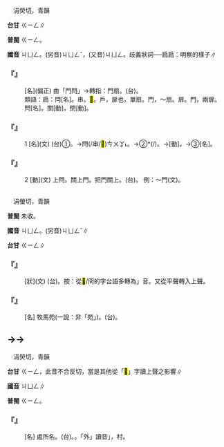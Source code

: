 
=={{ruby|扃|ㄐㄩㄥ}}==

　涓熒切，青韻

'''台甘''' <rt>ㄍㄧㄥ</rt>{{ruby|。|ㄍㄧㄥˋ}}∥

'''普閩''' <rt>ㄍㄧㄥ</rt>。

'''國音''' <rt>ㄐㄩㄥ</rt>。(另音)<rt>ㄐㄩㄥˇ</rt>，(又音)<rt>ㄐㄩㄥ</rt>。歧義狀詞──扃扃：明察的樣子∥

    

==='''『{{ruby|柴|ㄘㄞˊ}}{{ruby|扃|ㄐㄩㄥ}}』'''===
: [名](偏正) 由「門閂」→轉指：門扇。(台){{ruby|柴|ㄘㄚˊ}}{{ruby|門|ㄇㆭˊ}}。
:類語：扃：閂[名]。串。<mark>&#xf9f7e;</mark>。戶，扉也，單扇。門，～扇。扉。門，兩扉。閂[名]。關[動]。閉[動]。
:
    

==='''『{{ruby|扃|ㄐㄩㄥ}}』'''===
:1  [名](文) (台)①{{ruby|門|ㄇㆭˊ}}{{ruby|外|ㆣㄨㄚ˫}}{{ruby|橫|ㄏㄨㆪˊ}}{{ruby|/|ㄏㄨㆮˊ}}{{ruby|木|ㆠㆦㆶ ͘}}。→{{ruby|門|ㄇㆭˊ}}閂(/串/<mark>&#xf9f7e;</mark>)<rt>ㄘㄨㆩ˪</rt>。→②{{ruby|門|ㄇㆭˊ}}{{ruby|<mark>&#xf8fb5;</mark>|ㄎㄧㄢ}}*(/{{ruby|門|ㄇㆭˊ}}{{ruby|環|ㄎㄨㄢˊ}})。→[動]{{ruby|關|ㄍㄨㆪ}}{{ruby|/|ㄍㄨㆮ}}{{ruby|門|ㄇㆭˊ}}。→③[名]{{ruby|門|ㄇㆭˊ}}{{ruby|扇|ㄒㆪ˪}}。
    

==='''『{{ruby|扃|ㄐㄩㄥ}}』'''===
:2  [動](文) 上閂。關上門。把門關上。(台){{ruby|關|ㄍㄨㆪ}}{{ruby|/|ㄍㄨㆮ}}{{ruby|門|ㄇㆭˊ}}。 例：～門(文)。
    

=={{ruby|駉|ㄐㄩㄥ}}==

　涓螢切，青韻

'''普閩''' 未收。

'''國音''' <rt>ㄐㄩㄥ</rt>{{ruby|、|ㄐㄩㄥˇ}}。(另音)<rt>ㄐㄩㄥˇ</rt>∥

'''台甘''' <rt>ㄍㄧㄥ</rt>{{ruby|。|ㄍㄧㄥˋ}}∥

    

==='''『{{ruby|駉|ㄐㄩㄥ}}{{ruby|駉|ㄐㄩㄥ}}』'''===
: [狀](文) (台){{ruby|馬|ㆠㆤˋ}}{{ruby|肥|ㄅㄨㄧˊ}}{{ruby|肥|ㄅㄨㄧˊ}}{{ruby|勇|ㄧㆲˋ}}{{ruby|壯|ㄗㆲ˪}}{{ruby|丌|ㆤ}}{{ruby|款|ㄎㄨㄢˋ}}。按：從<mark>&#xf9eb3;</mark>/冏的字台語多轉為{{ruby|「|ㄍㄧㄥ}}」音。又從平聲轉入上聲。
    

==='''『{{ruby|駉|ㄐㄩㄥ}}』'''===
: [名] 牧馬苑(一說：非「苑」)。(台){{ruby|養|ㄧㄤ˫}}{{ruby|/|ㄧㆲˋ}}{{ruby|馬|ㆠㆤˋ}}{{ruby|場|ㄉㄧㆫˊ}}{{ruby|/|ㄉㄧㆧˊ}}。
    

=={{ruby|<mark>&#xf9eb3;</mark>|ㄐㄩㄥ}}→{{ruby|坰|ㄐㄩㄥ}}→{{ruby|<mark>&#xf9eb6;</mark>|ㄐㄩㄥ}}==

　涓熒切，青韻

'''台甘''' <rt>ㄍㄧㄥ</rt>{{ruby|、|ㄍㄧㄥˋ}}，此音不合反切，當是其他從「<mark>&#xf9eb3;</mark>」字讀上聲之影響∥

'''國音''' <rt>ㄐㄩㄥ</rt>∥

'''普閩''' <rt>ㄍㄧㄥ</rt>。

    

==='''『{{ruby|坰|ㄐㄩㄥ}}』'''===
: [名] 處所名。(台){{ruby|野|ㄧㄚˋ}}{{ruby|外|ㆣㄨㄚ˫}}。{{ruby|郊|ㄍㄠ}}{{ruby|外|ㆣㄨㄚ˫}}。「外」讀音{{ruby|「|ㆣㄨㆤ˫}}」，村{{ruby|外|ㆣㄨㆤ˫}}。
    
